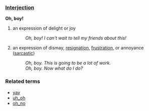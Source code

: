 === [[Interjection]] ===
'''Oh, boy!'''
# an expression of delight or joy
#: ''Oh, boy!  I can't wait to tell my friends about this!''
# an expression of dismay, [[resign]]ation, [[frustrate|frustration]], or annoyance ([[sarcastic]])
#: ''Oh, boy.  This is going to be a lot of work.''
#: ''Oh, boy.  Now what do I do?''

=== Related terms ===
*[[yay]]
*[[uh_oh]]
*[[oh_no]]